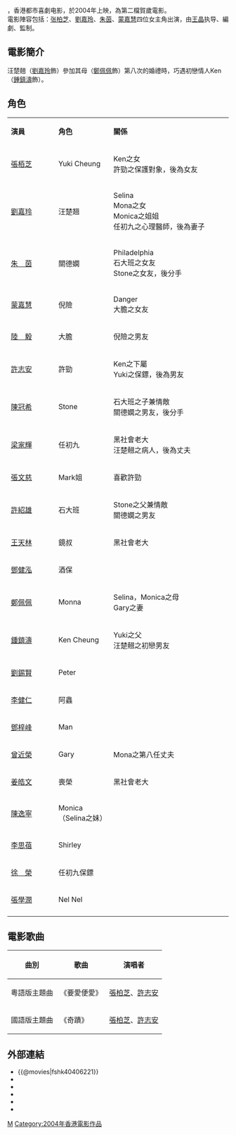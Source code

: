 {{Infobox Film
| name = 性感都市
| original_name = ''{{lang|en|Sex and the beauties}}''
| image =
| caption = 
| director = [[王晶|王晶]]
| producer = [[王晶|王晶]]
| producer_2 = 麥敏聰
| writer = [[王晶|王晶]]
| starring = [[張柏芝|張柏芝]]<br />[[劉嘉玲|劉嘉玲]]<br />[[朱茵|朱茵]]<br />[[蒙嘉慧|蒙嘉慧]]
| music = 溫浩傑
| cinematography = [[馮遠文|馮遠文]] (HKSC)
| editing  = 鍾煒釗 
| production_company = 思維娛樂有限公司<br />晶藝電影事業有限公司<br />M8 Entertainment Limited
| distributor = 晶藝電影事業有限公司
| released = {{flagicon|HK}}{{film date|2004|2|26}}
| runtime = 100 分钟
| country = {{香港電影產地}}
| language = 粵語
| gross   = HK $6,070,314.00
}}
{{engname|《性感都市》|''Sex and the beauties''}}，香港都市喜劇电影，於2004年上映，為第二檔賀歲電影。<br>電影陣容包括：[[张柏芝|张柏芝]]、[[劉嘉玲|劉嘉玲]]、[[朱茵|朱茵]]、[[蒙嘉慧|蒙嘉慧]]四位女主角出演，由[[王晶|王晶]]执导、編劇、監制。

==電影簡介==
汪楚翹（[[劉嘉玲|劉嘉玲]]飾）參加其母（[[鄭佩佩|鄭佩佩]]飾）第八次的婚禮時，巧遇初戀情人Ken（[[鍾鎮濤|鍾鎮濤]]飾）。

==角色==
{|class="wikitable" style="width:60%"
|- style="background:cornflowerblue; color:white" align=center
|style="width:12%"|'''演員'''||style="width:12%"|'''角色'''||style="width:30%"|'''關係'''
|-
| [[張栢芝|張栢芝]] || Yuki Cheung || Ken之女<br>許勁之保護對象，後為女友
|-
| [[劉嘉玲|劉嘉玲]] || 汪楚翘 || Selina<br>Mona之女<br>Monica之姐姐<br>任初九之心理醫師，後為妻子
|-
| [[朱茵|朱　茵]] || 關德嫻 ||Philadelphia<br>石大班之女友<br>Stone之女友，後分手
|-
| [[蒙嘉慧|蒙嘉慧]]  || 倪險 || Danger<br>大膽之女友
|-
| [[陸毅|陸　毅]] || 大膽 || 倪險之男友
|-
| [[許志安|許志安]]  || 許勁 || Ken之下屬<br>Yuki之保鏢，後為男友
|-
| [[陳冠希|陳冠希]] || Stone || 石大班之子兼情敵<br>關德嫻之男友，後分手
|-
| [[梁家輝|梁家輝]] || 任初九 || 黑社會老大<br>汪楚翹之病人，後為丈夫
|-
| [[張文慈|張文慈]] || Mark姐 || 喜歡許勁
|-
| [[許紹雄|許紹雄]] || 石大班 || Stone之父兼情敵<br>關德嫻之男友
|-
| [[王天林|王天林]] || 鏡叔 || 黑社會老大
|-
| [[鄧健泓|鄧健泓]] || 酒保 ||
|-
| [[鄭佩佩|鄭佩佩]] || Monna || Selina，Monica之母<br>Gary之妻
|-
| [[鍾鎮濤|鍾鎮濤]] || Ken Cheung ||Yuki之父<br>汪楚翹之初戀男友
|-
| [[劉錫賢|劉錫賢]] || Peter ||
|-
| [[李健仁|李健仁]] || 阿蟲 ||
|-
| [[鄧梓峰|鄧梓峰]] || Man ||
|-
| [[曾近榮|曾近榮]] || Gary || Mona之第八任丈夫
|-
| [[姜皓文|姜皓文]] || 喪榮 || 黑社會老大
|-
| [[陳逸寧|陳逸寧]]  ||Monica（Selina之妹）
|-
| [[李思蓓|李思蓓]]  ||Shirley
|-
| [[徐榮|徐　榮]] || 任初九保鏢
|-
| [[張學潤|張學潤]] ||Nel Nel
|-
|}

==電影歌曲==
{| class="wikitable"
|-
! 曲別 !! 歌曲 !! 演唱者
|-
|粵語版主題曲||《要愛便愛》||[[張柏芝|張柏芝]]、[[許志安|許志安]]
|-
|國語版主題曲||《奇蹟》||[[張柏芝|張柏芝]]、[[許志安|許志安]]
|}

==外部連結==
*{{@movies|fshk40406221}}
*{{douban}}
*{{Mtime|15416}}
*{{rotten-tomatoes|sex_and_the_beauties}}
*{{hkmdb title|10588}}
*{{imdb title|0406221}}

{{王晶}}
{{許志安}}

[[Category:香港浪漫喜劇片|M]]
[[Category:2004年香港電影作品|Category:2004年香港電影作品]]